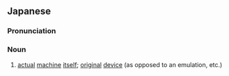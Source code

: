 {{also|實機}}
==Japanese==
{{ja-kanjitab|じつ|k1=じっ|き|yomi=o}}

===Pronunciation===
{{ja-pron|じっき|y=o}}

===Noun===
{{ja-noun|じっき}}

# [[actual]] [[machine]] [[itself]]; [[original]] [[device]] (as opposed to an emulation, etc.)